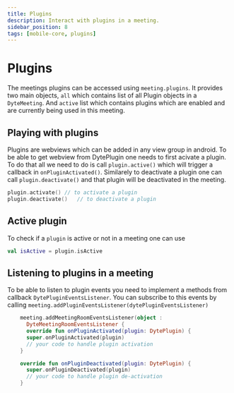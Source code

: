 ```yaml
---
title: Plugins
description: Interact with plugins in a meeting.
sidebar_position: 8
tags: [mobile-core, plugins]
---
```


# Plugins

The meetings plugins can be accessed using `meeting.plugins`. It provides two main objects, `all` which contains list of all Plugin objects in a `DyteMeeting`. And `active` list which contains plugins which are enabled and are currently being used in this meeting.

## Playing with plugins

Plugins are webviews which can be added in any view group in android. To be able to get webview from DytePlugin one needs to first acivate a plugin. To do that all we need to do is call `plugin.active()` which will trigger a callback in `onPluginActivated()`. Similarely to deactivate a plugin one can call `plugin.deactivate()` and that plugin will be deactivated in the meeting.

```kotlin
plugin.activate() // to activate a plugin 
plugin.deactivate()   // to deactivate a plugin
```

## Active plugin

To check if a `plugin` is active or not in a meeting one can use

```kotlin
val isActive = plugin.isActive
```

## Listening to plugins in a meeting

To be able to listen to plugin events you need to implement a methods from callback `DytePluginEventsListener`. You can subscribe to this events by calling `meeting.addPluginEventsListener(dytePluginEventsListener)`

```kotlin
    meeting.addMeetingRoomEventsListener(object :
      DyteMeetingRoomEventsListener {
      override fun onPluginActivated(plugin: DytePlugin) {
      super.onPluginActivated(plugin)
      // your code to handle plugin activation
    }

    override fun onPluginDeactivated(plugin: DytePlugin) {
      super.onPluginDeactivated(plugin)
      // your code to handle plugin de-activation
    }
```
